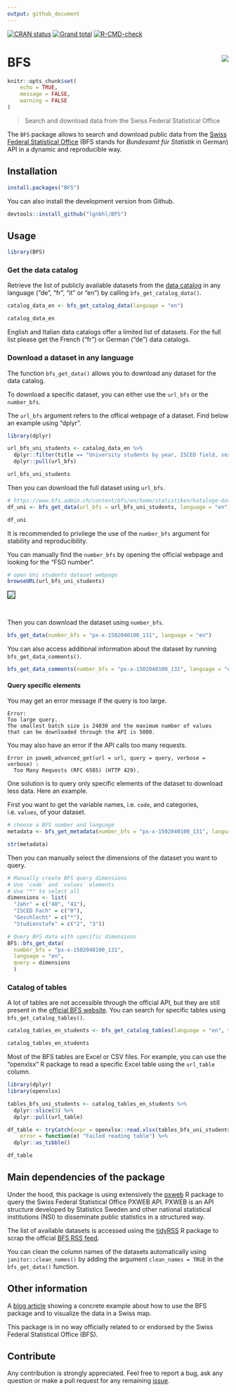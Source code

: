 ```yaml
---
output: github_document
---
```


<!-- README.md is generated from README.Rmd. Please edit that file -->

<!-- badges: start -->
[![CRAN status](https://www.r-pkg.org/badges/version/BFS)](https://CRAN.R-project.org/package=BFS)
[![Grand total](https://cranlogs.r-pkg.org/badges/grand-total/BFS)](https://cran.r-project.org/package=BFS)
[![R-CMD-check](https://github.com/lgnbhl/BFS/actions/workflows/R-CMD-check.yaml/badge.svg)](https://github.com/lgnbhl/BFS/actions/workflows/R-CMD-check.yaml)
<!-- badges: end -->

# BFS <img src="man/figures/logo.png" align="right" />

```r
knitr::opts_chunk$set(
	echo = TRUE,
	message = FALSE,
	warning = FALSE
)
```

> Search and download data from the Swiss Federal Statistical Office

The `BFS` package allows to search and download public data from the 
[Swiss Federal Statistical Office](https://www.pxweb.bfs.admin.ch/pxweb/en/){target="_blank"} (BFS stands for *Bundesamt für Statistik* in German) API in a dynamic and reproducible way.

## Installation

```r
install.packages("BFS")
```

You can also install the development version from Github.

```r
devtools::install_github("lgnbhl/BFS")
```

## Usage

```r
library(BFS)
```

### Get the data catalog

Retrieve the list of publicly available datasets from the [data catalog](https://www.bfs.admin.ch/bfs/de/home/statistiken/kataloge-datenbanken/daten.html) in any language ("de", "fr", "it" or "en") by calling `bfs_get_catalog_data()`.

```r
catalog_data_en <- bfs_get_catalog_data(language = "en")

catalog_data_en
```

English and Italian data catalogs offer a limited list of datasets. For the full list please get the French ("fr") or German ("de") data catalogs.

### Download a dataset in any language

The function `bfs_get_data()` allows you to download any dataset for the data catalog.

To download a specific dataset, you can either use the `url_bfs` or the `number_bfs`.

The `url_bfs` argument refers to the offical webpage of a dataset. Find below an example using "dplyr".

```r
library(dplyr)

url_bfs_uni_students <- catalog_data_en %>%
  dplyr::filter(title == "University students by year, ISCED field, sex and level of study") %>%
  dplyr::pull(url_bfs)

url_bfs_uni_students
```

Then you can download the full dataset using `url_bfs`.

```r
# https://www.bfs.admin.ch/content/bfs/en/home/statistiken/kataloge-datenbanken/daten.assetdetail.16324907.html
df_uni <- bfs_get_data(url_bfs = url_bfs_uni_students, language = "en")

df_uni
```

It is recommended to privilege the use of the `number_bfs` argument for stability and reproducibility.

You can manually find the `number_bfs` by opening the official webpage and looking for the "FSO number".

```r
# open Uni students dataset webpage
browseURL(url_bfs_uni_students)
```

<img style="border:1px solid black;" src="https://raw.githubusercontent.com/lgnbhl/BFS/master/man/figures/screenshot.png" align="center" />

<br/>

Then you can download the dataset using `number_bfs`. 

```r
bfs_get_data(number_bfs = "px-x-1502040100_131", language = "en")
```

You can also access additional information about the dataset by running `bfs_get_data_comments()`.

```r
bfs_get_data_comments(number_bfs = "px-x-1502040100_131", language = "en")
```

#### Query specific elements

You may get an error message if the query is too large.

```
Error: 
Too large query. 
The smallest batch size is 24030 and the maximum number of values 
that can be downloaded through the API is 5000.
```

You may also have an error if the API calls too many requests.

```
Error in pxweb_advanced_get(url = url, query = query, verbose = verbose) : 
  Too Many Requests (RFC 6585) (HTTP 429).
```

One solution is to query only specific elements of the dataset to download less data. Here an example.

First you want to get the variable names, i.e. `code`, and categories, i.e. `values`, of your dataset.

```r
# choose a BFS number and language
metadata <- bfs_get_metadata(number_bfs = "px-x-1502040100_131", language = "en")

str(metadata)
```

Then you can manually select the dimensions of the dataset you want to query.

```r
# Manually create BFS query dimensions
# Use `code` and `values` elements
# Use "*" to select all
dimensions <- list(
  "Jahr" = c("40", "41"),
  "ISCED Fach" = c("0"),
  "Geschlecht" = c("*"),
  "Studienstufe" = c("2", "3"))

# Query BFS data with specific dimensions
BFS::bfs_get_data(
  number_bfs = "px-x-1502040100_131",
  language = "en",
  query = dimensions
  )
```

### Catalog of tables

A lot of tables are not accessible through the official API, but they are still present in the [official BFS website](https://www.bfs.admin.ch/bfs/de/home/statistiken/kataloge-datenbanken/tabellen.html). You can search for specific tables using `bfs_get_catalog_tables()`.

```r
catalog_tables_en_students <- bfs_get_catalog_tables(language = "en", title = "students")

catalog_tables_en_students
```

Most of the BFS tables are Excel or CSV files. For example, you can use the "openxlsx" R package to read a specific Excel table using the `url_table` column.

```r
library(dplyr)
library(openxlsx)

tables_bfs_uni_students <- catalog_tables_en_students %>%
  dplyr::slice(3) %>%
  dplyr::pull(url_table)

df_table <- tryCatch(expr = openxlsx::read.xlsx(tables_bfs_uni_students, startRow = 1),
	error = function(e) "Failed reading table") %>%
  dplyr::as_tibble()

df_table
```

## Main dependencies of the package

Under the hood, this package is using extensively the [pxweb](https://ropengov.github.io/pxweb/index.html){target="_blank"} R package to query the Swiss Federal Statistical Office PXWEB API. PXWEB is an API structure developed by Statistics Sweden and other national statistical institutions (NSI) to disseminate public statistics in a structured way.

The list of available datasets is accessed using the [tidyRSS](https://github.com/RobertMyles/tidyRSS){target="_blank"} R package to scrap the official [BFS RSS feed](https://www.bfs.admin.ch/bfs/en/home/statistiken/kataloge-datenbanken/daten/_jcr_content/par/ws_catalog.rss.xml?skipLimit=true). 

You can clean the column names of the datasets automatically using `janitor::clean_names()` by adding the argument `clean_names = TRUE` in the `bfs_get_data()` function. 

## Other information

A [blog article](https://felixluginbuhl.com/blog/posts/2019-11-07-swiss-data/) showing a concrete example about how to use the BFS package and to visualize the data in a Swiss map.

This package is in no way officially related to or endorsed by the Swiss Federal Statistical Office (BFS).

## Contribute

Any contribution is strongly appreciated. Feel free to report a bug, ask any question or make a pull request for any remaining [issue](https://github.com/lgnbhl/BFS/issues).
